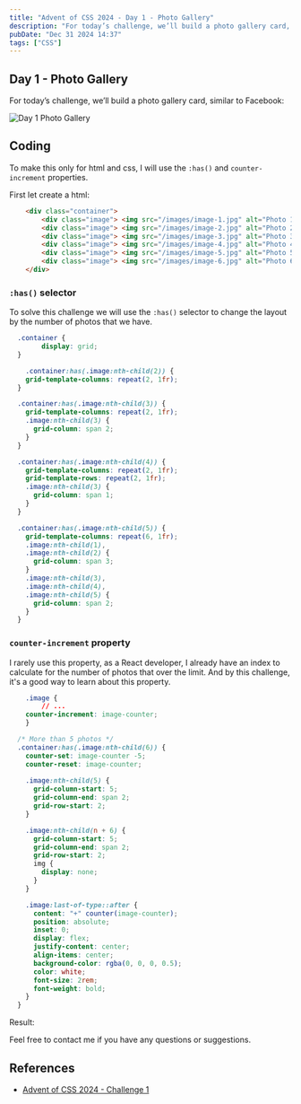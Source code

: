 ```yaml
---
title: "Advent of CSS 2024 - Day 1 - Photo Gallery"
description: "For today’s challenge, we’ll build a photo gallery card, similar to Facebook"
pubDate: "Dec 31 2024 14:37"
tags: ["CSS"]
---
```


## Day 1 - Photo Gallery

For today’s challenge, we’ll build a photo gallery card, similar to Facebook:

![Day 1 Photo Gallery](/blog/advent-of-css-2024/day-1/photo-gallery.png)

## Coding
To make this only for html and css, I will use the `:has()` and `counter-increment` properties.

First let create a html:

```html title="index.html"
	<div class="container">
		<div class="image"> <img src="/images/image-1.jpg" alt="Photo 1" /> </div>
		<div class="image"> <img src="/images/image-2.jpg" alt="Photo 2" /> </div>
		<div class="image"> <img src="/images/image-3.jpg" alt="Photo 3" /> </div>
		<div class="image"> <img src="/images/image-4.jpg" alt="Photo 4" /> </div>
		<div class="image"> <img src="/images/image-5.jpg" alt="Photo 5" /> </div>
		<div class="image"> <img src="/images/image-6.jpg" alt="Photo 6" /> </div>
	</div>
```
### `:has()` selector
To solve this challenge we will use the `:has()` selector to change the layout by the number of photos that we have.

```css title="style.css"
  .container {
		display: grid;
  }

	.container:has(.image:nth-child(2)) {
    grid-template-columns: repeat(2, 1fr);
  }

  .container:has(.image:nth-child(3)) {
    grid-template-columns: repeat(2, 1fr);
    .image:nth-child(3) {
      grid-column: span 2;
    }
  }

  .container:has(.image:nth-child(4)) {
    grid-template-columns: repeat(2, 1fr);
    grid-template-rows: repeat(2, 1fr);
    .image:nth-child(3) {
      grid-column: span 1;
    }
  }

  .container:has(.image:nth-child(5)) {
    grid-template-columns: repeat(6, 1fr);
    .image:nth-child(1),
    .image:nth-child(2) {
      grid-column: span 3;
    }
    .image:nth-child(3),
    .image:nth-child(4),
    .image:nth-child(5) {
      grid-column: span 2;
    }
  }
```

### `counter-increment` property
I rarely use this property, as a React developer, I already have an index to calculate for the number of photos that over the limit.
And by this challenge, it's a good way to learn about this property.

```css title="style.css"
	.image {
		// ...
    counter-increment: image-counter;
	}

  /* More than 5 photos */
  .container:has(.image:nth-child(6)) {
    counter-set: image-counter -5;
    counter-reset: image-counter;
    
    .image:nth-child(5) {
      grid-column-start: 5;
      grid-column-end: span 2;
      grid-row-start: 2;
    }

    .image:nth-child(n + 6) {
      grid-column-start: 5;
      grid-column-end: span 2;
      grid-row-start: 2;
      img {
        display: none;
      }
    }

    .image:last-of-type::after {
      content: "+" counter(image-counter);
      position: absolute;
      inset: 0;
      display: flex;
      justify-content: center;
      align-items: center;
      background-color: rgba(0, 0, 0, 0.5);
      color: white;
      font-size: 2rem;
      font-weight: bold;
    }
  }
```

Result: 
<PhotoGallery client:load />

Feel free to contact me if you have any questions or suggestions.

## References
- [Advent of CSS 2024 - Challenge 1](https://store.selfteach.me/view/courses/advent-of-css-2024/2872726-challenge-1-photo-gallery-card/9303166-challenge-1)

